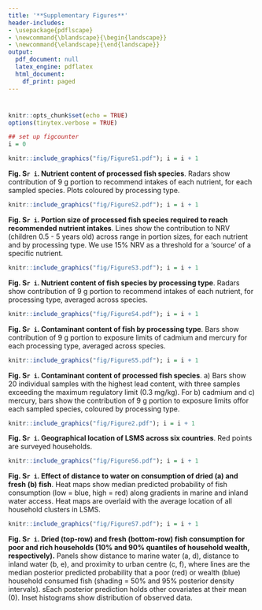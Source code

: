 ```yaml
---
title: '**Supplementary Figures**'
header-includes:
- \usepackage{pdflscape}
- \newcommand{\blandscape}{\begin{landscape}}
- \newcommand{\elandscape}{\end{landscape}}
output:
  pdf_document: null
  latex_engine: pdflatex
  html_document:
    df_print: paged
---
```


# <manuscript title>

\newpage
```r
knitr::opts_chunk$set(echo = TRUE)
options(tinytex.verbose = TRUE)
```

```r
## set up figcounter
i = 0
```

```r
knitr::include_graphics("fig/FigureS1.pdf"); i = i + 1
```

**Fig. S`r i`. Nutrient content of processed fish species**. Radars show contribution of 9 g portion to recommend intakes of each nutrient, for each sampled species. Plots coloured by processing type.

\newpage

```r
knitr::include_graphics("fig/FigureS2.pdf"); i = i + 1
```

**Fig. S`r i`. Portion size of processed fish species required to reach recommended nutrient intakes**. Lines show the contribution to NRV (children 0.5 - 5 years old) across range in portion sizes, for each nutrient and by processing type. We use 15% NRV as a threshold for a 'source' of a specific nutrient.


\newpage
```r
knitr::include_graphics("fig/FigureS3.pdf"); i = i + 1
```

**Fig. S`r i`. Nutrient content of fish species by processing type**. Radars show contribution of 9 g portion to recommend intakes of each nutrient, for processing type, averaged across species.

\newpage
```r
knitr::include_graphics("fig/FigureS4.pdf"); i = i + 1
```

**Fig. S`r i`. Contaminant content of fish by processing type**. Bars show contribution of 9 g portion to exposure limits of cadmium and mercury for each processing type, averaged across species.

\newpage

```r
knitr::include_graphics("fig/FigureS5.pdf"); i = i + 1
```

**Fig. S`r i`. Contaminant content of processed fish species**. a) Bars show 20 individual samples with the highest lead content, with three samples exceeding the maximum regulatory limit (0.3 mg/kg). For b) cadmium and c) mercury, bars show the contribution of 9 g portion to exposure limits offor each sampled species, coloured by processing type.

\newpage

```r
knitr::include_graphics("fig/Figure2.pdf"); i = i + 1
```

**Fig. S`r i`. Geographical location of LSMS across six countries**. Red points are surveyed households.

\newpage

```r
knitr::include_graphics("fig/FigureS6.pdf"); i = i + 1
```

**Fig. S`r i`. Effect of distance to water on consumption of dried (a) and fresh (b) fish**. Heat maps show median predicted probability of fish consumption (low = blue, high = red) along gradients in marine and inland water access. Heat maps are overlaid with the average location of all household clusters in LSMS.

\newpage

```r
knitr::include_graphics("fig/FigureS7.pdf"); i = i + 1
```

**Fig. S`r i`. Dried (top-row) and fresh (bottom-row) fish consumption for poor and rich households  (10% and 90% quantiles of household wealth, respectively).** Panels show distance to marine water (a, d), distance to inland water (b, e), and proximity to urban centre (c, f), where lines are the median posterior predicted probability that a poor (red) or wealth (blue) household consumed fish (shading = 50% and 95% posterior density intervals). sEach posterior prediction holds other covariates at their mean (0). Inset histograms show distribution of observed data.
